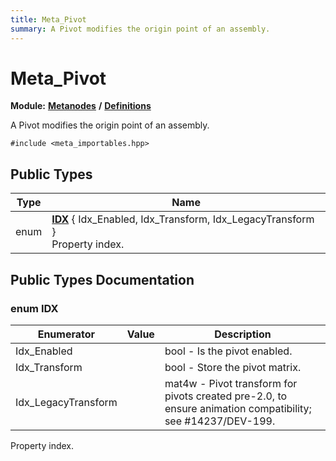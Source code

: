 ```yaml
---
title: Meta_Pivot
summary: A Pivot modifies the origin point of an assembly. 
---
```


# Meta_Pivot

**Module:** **[Metanodes](../../modules/metanodes/index.mdx)** **/** **[Definitions](../../modules/metanodes/definitions.mdx)**

A Pivot modifies the origin point of an assembly. 

`#include <meta_importables.hpp>`

## Public Types

| Type           | Name           |
| -------------- | -------------- |
| enum| **[IDX](../metanodes/meta-pivot.mdx#enum-idx)** \{ Idx_Enabled, Idx_Transform, Idx_LegacyTransform \}<br />Property index.  |

## Public Types Documentation

### enum IDX

| Enumerator | Value | Description |
| ---------- | ----- | ----------- |
| Idx_Enabled | | bool - Is the pivot enabled.   |
| Idx_Transform | | bool - Store the pivot matrix.   |
| Idx_LegacyTransform | | mat4w - Pivot transform for pivots created pre-2.0, to ensure animation compatibility; see #14237/DEV-199.   |

Property index. 
